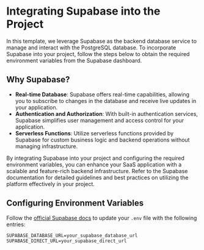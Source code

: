 # Integrating Supabase into the Project

In this template, we leverage Supabase as the backend database service to manage and interact with the PostgreSQL database. To incorporate Supabase into your project, follow the steps below to obtain the required environment variables from the Supabase dashboard.

## Why Supabase?

- **Real-time Database**: Supabase offers real-time capabilities, allowing you to subscribe to changes in the database and receive live updates in your application.
- **Authentication and Authorization**: With built-in authentication services, Supabase simplifies user management and access control for your application.
- **Serverless Functions**: Utilize serverless functions provided by Supabase for custom business logic and backend operations without managing infrastructure.

By integrating Supabase into your project and configuring the required environment variables, you can enhance your SaaS application with a scalable and feature-rich backend infrastructure. Refer to the Supabase documentation for detailed guidelines and best practices on utilizing the platform effectively in your project.

## Configuring Environment Variables

Follow the [official Supabase docs](https://supabase.com/partners/integrations/prisma) to update your `.env` file with the following entries:

```
SUPABASE_DATABASE_URL=your_supabase_database_url
SUPABASE_DIRECT_URL=your_supabase_direct_url
```
